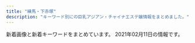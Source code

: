 ```yaml
---
title: "練馬・下赤塚"
description: "キーワード別にの巨乳アジアン・チャイナエステ嬢情報をまとめました。"
---
```


新着画像と新着キーワードをまとめています。
2021年02月11日の情報です。

<DmmAffiliateIns />
<KeywordTable
  shops={
    [
    {
        "img_links": [
            "http://www.hanaest.net/images/s2.jpg",
            "http://www.hanaest.net/images/r1.jpg",
            "http://www.hanaest.net/images/r2.jpg",
            "http://www.hanaest.net/images/ttl_qj.png",
            "http://www.hanaest.net/images/news.png",
            "http://www.hanaest.net/up/uploads/20170621202142mimi.jpg",
            "http://www.hanaest.net/up/uploads/20161009222712tomo.jpg",
            "http://www.hanaest.net/up/uploads/20171017081729nana.jpg",
            "http://www.hanaest.net/images/ttl_price.png",
            "http://www.hanaest.net/up/uploads/20161128220158nao.jpg",
            "http://www.hanaest.net/images/ttl_staff.png",
            "http://www.hanaest.net/up/uploads/20171005214644212.jpg",
            "http://www.hanaest.net/images/header_bg.png",
            "http://www.hanaest.net/images/qj.png"
        ],
        "url": "http://www.hanaest.net/",
        "name": "\u83ef\uff5e\u306f\u306a\uff5e",
        "keywords": {},
        "station": "\u4e0b\u8d64\u585a\u99c5\u5317\u53e3"
    },
    {
        "keywords": {
            "E": 1,
            "D": 2
        },
        "name": "\u59eb\u306e\u3086\u3073\u3055\u304d",
        "station": "\u6771\u6b66\u7df4\u99ac\u99c5\u5317\u53e3",
        "url": "http://nymphe-est.biz/",
        "img_links": [
            "http://nymphe-est.biz/images/bur.jpg",
            "http://nymphe-est.biz/images/tit6.jpg",
            "http://nymphe-est.biz/images/no.png",
            "http://nymphe-est.biz/images/cg03.jpg",
            "http://nymphe-est.biz/images/fla.jpg",
            "http://nymphe-est.biz/images/m1.png",
            "http://nymphe-est.biz/images/stat.jpg",
            "http://nymphe-est.biz/images/m4.png",
            "http://nymphe-est.biz/images/m3.png",
            "http://nymphe-est.biz/images/cg02.jpg",
            "http://nymphe-est.biz/images/tit5.jpg",
            "http://nymphe-est.biz/images/bul.jpg",
            "http://nymphe-est.biz/images/tit2.jpg",
            "http://nymphe-est.biz/images/tit3.jpg",
            "http://nymphe-est.biz/images/tit4.jpg",
            "http://nymphe-est.biz/images/m6.png",
            "http://nymphe-est.biz/images/stal.jpg",
            "http://nymphe-est.biz/images/accl.jpg",
            "http://nymphe-est.biz/images/tm.jpg",
            "http://nymphe-est.biz/images/m2.png",
            "http://nymphe-est.biz/images/spt.png",
            "http://nymphe-est.biz/images/m5.png",
            "http://nymphe-est.biz/images/cg01.jpg",
            "http://nymphe-est.biz/images/top.png"
        ]
    },
    {
        "url": "http://ponfu-massage.work/",
        "img_links": [
            "http://ponfu-massage.work/img/acc1.jpg",
            "http://ponfu-massage.work/img/sta41.jpg",
            "http://ponfu-massage.work/img/st42.jpg",
            "http://ponfu-massage.work/img/sta30.jpg",
            "http://ponfu-massage.work/img/botton.jpg",
            "http://ponfu-massage.work/img/sta42.jpg",
            "http://ponfu-massage.work/img/sta40.jpg",
            "http://ponfu-massage.work/img/sta35.jpg",
            "http://ponfu-massage.work/img/sta28.jpg",
            "http://ponfu-massage.work/img/s37.jpg",
            "http://ponfu-massage.work/img/campian.jpg",
            "http://ponfu-massage.work/img/s45.jpg",
            "http://ponfu-massage.work/img/st39.jpg",
            "http://ponfu-massage.work/img/acc8.jpg",
            "http://ponfu-massage.work/img/s42.jpg",
            "http://ponfu-massage.work/img/sta43.jpg",
            "http://ponfu-massage.work/img/st37.jpg",
            "http://ponfu-massage.work/img/acc9.jpg",
            "http://ponfu-massage.work/img/st43.jpg",
            "http://ponfu-massage.work/img/st40.jpg",
            "http://ponfu-massage.work/img/acc6.jpg",
            "http://ponfu-massage.work/img/s44.jpg",
            "http://ponfu-massage.work/img/sta39.jpg",
            "http://ponfu-massage.work/img/st28.jpg",
            "http://ponfu-massage.work/img/st35.jpg",
            "http://ponfu-massage.work/img/s38.jpg",
            "http://ponfu-massage.work/img/acc5.jpg",
            "http://ponfu-massage.work/img/sta44.jpg",
            "http://ponfu-massage.work/img/st18.jpg",
            "http://ponfu-massage.work/img/st41.jpg",
            "http://ponfu-massage.work/img/s41.jpg",
            "http://ponfu-massage.work/img/acc3.jpg",
            "http://ponfu-massage.work/img/st30.jpg",
            "http://ponfu-massage.work/img/sta38.jpg",
            "http://ponfu-massage.work/img/s39.jpg",
            "http://ponfu-massage.work/img/acc2.jpg",
            "http://ponfu-massage.work/img/acc7.jpg",
            "http://ponfu-massage.work/img/s40.jpg",
            "http://ponfu-massage.work/img/st44.jpg",
            "http://ponfu-massage.work/img/sta45.jpg",
            "http://ponfu-massage.work/img/st38.jpg",
            "http://ponfu-massage.work/img/s43.jpg",
            "http://ponfu-massage.work/img/s30.jpg",
            "http://ponfu-massage.work/img/sta37.jpg",
            "http://ponfu-massage.work/img/acc4.jpg",
            "http://ponfu-massage.work/img/st45.jpg",
            "http://ponfu-massage.work/img/acc10.jpg"
        ],
        "keywords": {
            "85": 3,
            "84": 1,
            "88": 4,
            "87": 4,
            "C": 22,
            "E": 1,
            "D": 10,
            "89": 1,
            "F": 1
        },
        "name": "\u30dd\u30f3\u30d5\u30fc",
        "station": "\u7df4\u99ac\u99c5\u897f\u53e3"
    },
    {
        "keywords": {},
        "img_links": [
            "http://sh-dafei.work/uploads/190301/1-1Z30116320A41.jpg",
            "http://sh-dafei.work/templets/default/pc/picture/s_staff.png",
            "http://sh-dafei.work/uploads/171031/1-1G0311G556445.jpg",
            "http://sh-dafei.work/uploads/181214/1-1Q214154222511.jpg",
            "http://sh-dafei.work/uploads/200117/1-20011G614144B.jpg",
            "http://sh-dafei.work/uploads/171031/1-1G0311G344914.jpg",
            "http://sh-dafei.work/uploads/allimg/180612/1-1P612160305350.jpg",
            "http://sh-dafei.work/uploads/171031/1-1G0311G505933.jpg",
            "http://sh-dafei.work/uploads/180227/1-1P22G40S5448.jpg",
            "http://sh-dafei.work/uploads/200612/1-200612154534W8.jpg",
            "http://sh-dafei.work/uploads/190329/1-1Z329151011c7.jpg",
            "http://sh-dafei.work/uploads/190130/1-1Z130162635508.jpg",
            "http://sh-dafei.work/uploads/190809/1-1ZP9125I01S.jpg",
            "http://sh-dafei.work/uploads/181207/1-1Q20G35320X0.png",
            "http://sh-dafei.work/uploads/190924/1-1Z924151334121.jpg",
            "http://sh-dafei.work/templets/default/pc/picture/s_news.png",
            "http://sh-dafei.work/uploads/201113/1-20111314213cQ.jpg",
            "http://sh-dafei.work/uploads/181207/1-1Q20G40K63R.jpg",
            "http://sh-dafei.work/templets/default/pc/picture/end1.jpg",
            "http://sh-dafei.work/uploads/171031/1-1G0311G531445.jpg",
            "http://sh-dafei.work/templets/default/pc/picture/s_pick.png",
            "http://sh-dafei.work/templets/default/pc/picture/face.png",
            "http://sh-dafei.work/uploads/171031/1-1G0311G4095M.jpg",
            "http://sh-dafei.work/uploads/181206/1-1Q2061250494E.jpg",
            "http://sh-dafei.work/uploads/181206/1-1Q2061249563O.jpg",
            "http://sh-dafei.work/uploads/181206/1-1Q2061253211D.jpg",
            "http://sh-dafei.work/uploads/180612/1-1P6121601061c.jpg",
            "http://sh-dafei.work/uploads/201002/1-201002144Z11V.jpg",
            "http://sh-dafei.work/uploads/181206/1-1Q206125154224.jpg",
            "http://sh-dafei.work/uploads/191115/1-191115132040J2.jpg",
            "http://sh-dafei.work/templets/default/pc/picture/staffs.png",
            "http://sh-dafei.work/uploads/180612/1-1P612160029349.jpg"
        ],
        "name": "\u5927\u5983",
        "station": "\u7df4\u99ac\u99c5\u897f\u53e3",
        "url": "http://sh-dafei.work/"
    },
    {
        "keywords": {
            "\u4e73": 5
        },
        "name": "\u30d0\u30d3",
        "url": "http://giuytor.xyz/",
        "station": "\u7df4\u99ac\u99c5A1\u51fa\u53e3",
        "img_links": [
            "http://giuytor.xyz/uploads/201027/1-20102G2423W16.jpg",
            "http://giuytor.xyz/webstyle/line4.png",
            "http://giuytor.xyz/uploads/201027/1-20102G24525a5.jpg",
            "http://giuytor.xyz/uploads/201027/1-20102G24422144.jpg",
            "http://giuytor.xyz/uploads/201210/1-2012101602095L.jpg",
            "http://giuytor.xyz/webstyle/sign.png",
            "http://giuytor.xyz/webstyle/line2.png",
            "http://giuytor.xyz/uploads/201112/1-20111210002S57.jpg",
            "http://giuytor.xyz/uploads/201027/1-20102G24601461.jpg",
            "http://giuytor.xyz/uploads/201027/1-20102G24150649.jpg",
            "http://giuytor.xyz/webstyle/mobile_02.png",
            "http://giuytor.xyz/webstyle/line1.png",
            "http://giuytor.xyz/uploads/201026/1-2010261A21I03.jpg",
            "http://giuytor.xyz/webstyle/line3.png",
            "http://giuytor.xyz/uploads/201026/1-201026164952248.jpg",
            "http://giuytor.xyz/webstyle/notice.png",
            "http://giuytor.xyz/webstyle/mobile_01.png",
            "http://giuytor.xyz/uploads/201030/1-201030101635910.jpg",
            "http://giuytor.xyz/webstyle/call.jpg",
            "http://giuytor.xyz/uploads/201026/1-2010261A409633.jpg",
            "http://giuytor.xyz/webstyle/line5.png",
            "http://giuytor.xyz/webstyle/line6.png",
            "http://giuytor.xyz/uploads/201210/1-201210163253163.jpg",
            "http://giuytor.xyz/webstyle/call(1).jpg",
            "http://giuytor.xyz/uploads/201027/1-20102G24336356.jpg",
            "http://giuytor.xyz/webstyle/sign(2).png",
            "http://giuytor.xyz/webstyle/sign(1).png"
        ]
    },
    {
        "img_links": [],
        "url": "http://aroma-p.info/",
        "keywords": {},
        "station": "\u77f3\u795e\u4e95\u516c\u5712\u99c5\u5357\u53e3",
        "name": "AROMA PLAZA \u30a2\u30ed\u30de\u30d7\u30e9\u30b6"
    },
    {
        "keywords": {
            "86": 55,
            "87": 33,
            "C": 11,
            "85": 22,
            "D": 99
        },
        "station": "\u4e0a\u677f\u6a4b\u99c5\u5317\u53e3",
        "img_links": [
            "http://tenpo2.iest.info/images/s_pick.png",
            "http://tenpo2.iest.info/images/s_news.png",
            "http://tenpo2.iest.info/photos/sites/25/2019/10/2019102807395780.jpg",
            "http://tenpo2.iest.info/photos/sites/25/2019/07/2019072405051973.jpg",
            "http://tenpo2.iest.info/images/info.jpg",
            "http://tenpo2.iest.info/images/top.png",
            "http://tenpo2.iest.info/images/room4.jpg",
            "http://tenpo2.iest.info/photos/sites/25/2019/10/2019102807364817.jpg",
            "http://tenpo2.iest.info/photos/sites/25/2019/05/2019052301513957.jpg",
            "http://tenpo2.iest.info/images/s1.jpg",
            "http://tenpo2.iest.info/photos/sites/25/2020/08/2020082020101392.jpg",
            "http://tenpo2.iest.info/images/mobile.jpg",
            "http://tenpo2.iest.info/photos/sites/25/2019/04/2019042906213045.jpg",
            "http://tenpo2.iest.info/images/room1.jpg",
            "http://tenpo2.iest.info/images/relax.jpg",
            "http://tenpo2.iest.info/photos/sites/25/2019/04/2019042608572293.jpg",
            "http://tenpo2.iest.info/images/room3.jpg",
            "http://tenpo2.iest.info/images/new1.png",
            "http://tenpo2.iest.info/photos/sites/25/2019/04/2019041206453392.jpg",
            "http://tenpo2.iest.info/images/room2.jpg",
            "http://tenpo2.iest.info/photos/sites/25/2019/10/2019102807413363.jpg",
            "http://tenpo2.iest.info/photos/sites/25/2020/08/2020082020111794.jpg",
            "http://tenpo2.iest.info/images/s_staff.jpg",
            "http://tenpo2.iest.info/images/s3.jpg"
        ],
        "name": "\u6e29",
        "url": "http://tenpo2.iest.info/"
    },
    {
        "station": "\u65b0\u685c\u53f0\u99c5",
        "name": "\u697d\u3005",
        "url": "https://1270791003.wixsite.com/mysite/",
        "keywords": {},
        "img_links": [
            "https://static.wixstatic.com/media/56292f_4d626237c2cd4806b0251dae4554758e.jpg",
            "https://static.wixstatic.com/media/73ea4e_4f276738c0354f93b87840e2d55be62b~mv2.png",
            "https://static.wixstatic.com/media/73ea4e_73ca4971bac34776a53c8b09526abe0d~mv2.jpg",
            "https://static.wixstatic.com/media/56292f_3dc196c69ac04338b46a28f7dc0f4df2.jpg"
        ]
    },
    {
        "keywords": {
            "C": 1,
            "D": 1,
            "87": 1,
            "89": 3
        },
        "img_links": [
            "http://amaen.rankuens.com/css/staff/naiyo02.png",
            "http://amaen.rankuens.com/css/nav/nav04.png",
            "http://amaen.rankuens.com/css/nav/nav06.png",
            "http://amaen.rankuens.com/css/staff/staff-004.jpg",
            "http://amaen.rankuens.com/css/top04.jpg",
            "http://amaen.rankuens.com/css/staff/naiyo01.png",
            "http://amaen.rankuens.com/css/top02.jpg",
            "http://amaen.rankuens.com/css/nav/nav02.png",
            "http://amaen.rankuens.com/css/head.jpg",
            "http://amaen.rankuens.com/css/nav/nav03.png",
            "http://amaen.rankuens.com/css/nav/nav05.png",
            "http://amaen.rankuens.com/css/left.png",
            "http://amaen.rankuens.com/css/right.png",
            "http://amaen.rankuens.com/css/staff/staff-01.jpg",
            "http://amaen.rankuens.com/css/top01.jpg",
            "http://amaen.rankuens.com/css/staff/staff-003.jpg",
            "http://amaen.rankuens.com/css/staff/staff-02.jpg",
            "http://amaen.rankuens.com/css/nav/nav01.png"
        ],
        "url": "http://amaen.rankuens.com/",
        "name": "\u7518\u3048\u3093\u574a",
        "station": "\u7df4\u99ac\u99c5"
    },
    {
        "keywords": {
            "C": 7
        },
        "img_links": [
            "http://himawari.est-u.com/images/index_04.jpg",
            "http://himawari.est-u.com/staff/eri.jpg",
            "http://himawari.est-u.com/staff/sakura.jpg",
            "http://himawari.est-u.com/images/index2_08.jpg",
            "http://himawari.est-u.com/images/a2.jpg",
            "http://himawari.est-u.com/images/index_10.jpg",
            "http://himawari.est-u.com/images/index_02.jpg",
            "http://himawari.est-u.com/staff/yuki.jpg",
            "http://himawari.est-u.com/staff/nami.jpg",
            "http://himawari.est-u.com/images/therpist.jpg",
            "http://himawari.est-u.com/images/down.jpg",
            "http://himawari.est-u.com/staff/miyuki.jpg",
            "http://himawari.est-u.com/staff/asuka.jpg",
            "http://himawari.est-u.com/staff/izumi.jpg",
            "http://himawari.est-u.com/images/a1.jpg",
            "http://himawari.est-u.com/staff/umi.jpg",
            "http://himawari.est-u.com/images/index_08.jpg"
        ],
        "station": "\u7df4\u99ac\u99c5\u5357\u53e3",
        "url": "http://himawari.est-u.com/",
        "name": "\u3072\u307e\u308f\u308a"
    },
    {
        "keywords": {
            "85": 1,
            "C": 1,
            "D": 3,
            "89": 2,
            "87": 1,
            "E": 1,
            "92": 2,
            "F": 1
        },
        "img_links": [
            "http://koukoku.xyz/garden/css/staff/staff05.jpg",
            "http://koukoku.xyz/garden/css/staff0002.jpg",
            "http://koukoku.xyz/garden/css/staff/staff002.jpg",
            "http://koukoku.xyz/garden/css/nav/nav06.png",
            "http://koukoku.xyz/garden/css/staff/staff004.jpg",
            "http://koukoku.xyz/garden/css/nav/nav05.png",
            "http://koukoku.xyz/garden/css/staff/staff06.jpg",
            "http://koukoku.xyz/garden/css/nav/nav03.png",
            "http://koukoku.xyz/garden/css/staff001.jpg",
            "http://koukoku.xyz/garden/css/staff/staff003.jpg",
            "http://koukoku.xyz/garden/css/staff/staff05-b.jpg",
            "http://koukoku.xyz/garden/css/staff/staff001.jpg",
            "http://koukoku.xyz/garden/css/nav/nav04.png",
            "http://koukoku.xyz/garden/css/tel.png",
            "http://koukoku.xyz/garden/css/right.jpg",
            "http://koukoku.xyz/garden/css/staff05.jpg",
            "http://koukoku.xyz/garden/css/nav/nav02.png",
            "http://koukoku.xyz/garden/css/left.jpg",
            "http://koukoku.xyz/garden/css/staff06.jpg",
            "http://koukoku.xyz/garden/css/top01.jpg",
            "http://koukoku.xyz/garden/css/top04.jpg",
            "http://koukoku.xyz/garden/css/nav/nav01.png"
        ],
        "url": "http://koukoku.xyz/garden/",
        "name": "\u591c\u306e\u30ac\u30fc\u30c7\u30f3",
        "station": "\u7df4\u99ac\u99c5"
    },
    {
        "img_links": [
            "http://www.nerima-rose.com/images/nav/nav-rec.jpg",
            "http://www.nerima-rose.com/images/staff/17/2/kina.jpg",
            "http://www.nerima-rose.com/images/index-rosa_04.jpg",
            "http://www.nerima-rose.com/images/aroma/r3.jpg",
            "http://www.nerima-rose.com/images/staff/16/aya2.jpg",
            "http://www.nerima-rose.com/images/rosa-sys_04.jpg",
            "http://www.nerima-rose.com/images/staff/17/2/nana.png",
            "http://www.nerima-rose.com/images/aroma/r2.jpg",
            "http://www.nerima-rose.com/cgi-bin/topics/img/16-1.jpg",
            "http://www.nerima-rose.com/images/index-rosa_09.jpg",
            "http://www.nerima-rose.com/images/aroma/r1.jpg",
            "http://www.nerima-rose.com/images/shop/h1.jpg",
            "http://www.nerima-rose.com/images/shop/3/sh1.jpg",
            "http://www.nerima-rose.com/images/images/sys2018_03.jpg",
            "http://www.nerima-rose.com/images/index-rosa_02.jpg",
            "http://www.nerima-rose.com/images/rosa-sys_09a.jpg",
            "http://www.nerima-rose.com/images/images/sys2018_06.jpg",
            "http://www.nerima-rose.com/images/rosa-pindao_07.jpg",
            "http://www.nerima-rose.com/images/staff/17/2/ena.jpg",
            "http://www.nerima-rose.com/images/sys3.jpg",
            "http://www.nerima-rose.com/images/shop/4/s1.jpg",
            "http://www.nerima-rose.com/images/shop/11.jpg",
            "http://www.nerima-rose.com/images/staff/16/misaki2.jpg",
            "http://www.nerima-rose.com/images/staff/17/riri.jpg",
            "http://www.nerima-rose.com/images/staff/16/kaori2.jpg",
            "http://www.nerima-rose.com/images/rosa-pindao_09.jpg",
            "http://www.nerima-rose.com/images/nav/nav-acc.jpg"
        ],
        "url": "http://www.nerima-rose.com/",
        "keywords": {
            "C": 8
        },
        "station": "\u7df4\u99ac\u99c5\u5357\u53e3",
        "name": "ROSE"
    },
    {
        "url": "http://mannmaru.xyz/",
        "station": "\u6210\u5897\u99c5\u5317\u53e3",
        "name": "\u5348\u5f8c\u306e\u591c",
        "img_links": [
            "http://mannmaru.xyz/uploads/200930/1-200930092325118.jpg",
            "http://mannmaru.xyz/uploads/210118/1-21011P9140L03.jpg",
            "http://mannmaru.xyz/uploads/201212/1-201212152243942.jpg",
            "http://mannmaru.xyz/style/images/room3.jpg",
            "http://mannmaru.xyz/style/images/room1.jpg",
            "http://mannmaru.xyz/uploads/201028/1-20102Q24R2Y7.jpg",
            "http://mannmaru.xyz/style/images/end.jpg",
            "http://mannmaru.xyz/uploads/210105/1-210105124QM16.jpg",
            "http://mannmaru.xyz/uploads/210201/1-2102011039521I.jpg",
            "http://mannmaru.xyz/uploads/201026/1-201026095440P8.jpg",
            "http://mannmaru.xyz/uploads/210105/1-210105124S0643.jpg",
            "http://mannmaru.xyz/style/images/mobile.jpg",
            "http://mannmaru.xyz/uploads/210201/1-210201103ZbG.jpg",
            "http://mannmaru.xyz/uploads/201112/1-2011120U32Q21.jpg",
            "http://mannmaru.xyz/style/images/bj3.png",
            "http://mannmaru.xyz/uploads/201226/1-20122616061Aa.jpg",
            "http://mannmaru.xyz/uploads/201106/1-201106163411121.jpg",
            "http://mannmaru.xyz/style/images/room4.jpg",
            "http://mannmaru.xyz/uploads/210118/1-21011P913545J.jpg",
            "http://mannmaru.xyz/uploads/210105/1-210105124T2148.jpg",
            "http://mannmaru.xyz/uploads/210115/1-2101151H414522.jpg",
            "http://mannmaru.xyz/uploads/201006/1-201006104331a4.jpg",
            "http://mannmaru.xyz/uploads/201214/1-2012141405532C.jpg",
            "http://mannmaru.xyz/uploads/201214/1-201214140544N0.jpg",
            "http://mannmaru.xyz/uploads/201214/1-201214140532633.jpg",
            "http://mannmaru.xyz/uploads/200908/1-200ZQ30400545.jpg",
            "http://mannmaru.xyz/uploads/200908/1-200ZQ30412239.jpg",
            "http://mannmaru.xyz/uploads/201112/1-2011120U259211.jpg",
            "http://mannmaru.xyz/uploads/201111/1-201111132553140.jpg",
            "http://mannmaru.xyz/uploads/201020/1-2010200TG3423.jpg",
            "http://mannmaru.xyz/style/images/top.png",
            "http://mannmaru.xyz/uploads/201010/1-2010101A4532c.jpg",
            "http://mannmaru.xyz/uploads/201111/1-201111132535H6.jpg",
            "http://mannmaru.xyz/style/images/staff_line.png",
            "http://mannmaru.xyz/style/images/girl-z1.jpg",
            "http://mannmaru.xyz/uploads/200930/1-20093009233O42.jpg",
            "http://mannmaru.xyz/uploads/210201/1-210201104555H2.jpg",
            "http://mannmaru.xyz/uploads/210201/1-21020110402L62.jpg",
            "http://mannmaru.xyz/uploads/201130/1-20113009354V96.jpg",
            "http://mannmaru.xyz/uploads/201106/1-2011061633492c.jpg",
            "http://mannmaru.xyz/style/images/room2.jpg",
            "http://mannmaru.xyz/uploads/200912/1-200912152551K9.jpg",
            "http://mannmaru.xyz/plus/images/room5.jpg",
            "http://mannmaru.xyz/uploads/200908/1-200ZQ304213L.jpg",
            "http://mannmaru.xyz/style/images/dt.jpg",
            "http://mannmaru.xyz/uploads/201006/1-201006104306102.jpg",
            "http://mannmaru.xyz/uploads/210201/1-210201104603c3.jpg",
            "http://mannmaru.xyz/uploads/201130/1-20113009352G24.jpg",
            "http://mannmaru.xyz/uploads/201028/1-20102Q24S0942.jpg",
            "http://mannmaru.xyz/uploads/201130/1-20113009355I62.jpg",
            "http://mannmaru.xyz/uploads/201020/1-2010200TF4347.jpg",
            "http://mannmaru.xyz/uploads/201112/1-2011120U33N31.jpg",
            "http://mannmaru.xyz/uploads/210118/1-21011P91210456.jpg",
            "http://mannmaru.xyz/uploads/201028/1-20102Q24PXb.jpg",
            "http://mannmaru.xyz/style/images/girl-z2.jpg",
            "http://mannmaru.xyz/uploads/201106/1-201106163420503.jpg",
            "http://mannmaru.xyz/uploads/201006/1-201006104323245.jpg",
            "http://mannmaru.xyz/uploads/201111/1-2011111325441M.jpg",
            "http://mannmaru.xyz/uploads/201020/1-2010200T649248.jpg",
            "http://mannmaru.xyz/uploads/200930/1-200930092346129.jpg",
            "http://mannmaru.xyz/uploads/210201/1-21020110453K96.jpg"
        ],
        "keywords": {
            "G": 1,
            "94": 1,
            "E": 1,
            "D": 18,
            "88": 1,
            "C": 26,
            "86": 18
        }
    },
    {
        "keywords": {
            "D": 4,
            "87": 4
        },
        "url": "http://www.kawaii.mensest.com/",
        "name": "Kawaii\u604b\u4eba",
        "img_links": [
            "http://www.kawaii.mensest.com/images/mainImg_sub.jpg",
            "http://www.kawaii.mensest.com/images/end-info.png",
            "http://www.kawaii.mensest.com/images/icon_info.png",
            "http://www.kawaii.mensest.com/files/010.jpg",
            "http://www.kawaii.mensest.com/common/images/photo01.jpg",
            "http://www.kawaii.mensest.com/images/icon_concept.png",
            "http://www.kawaii.mensest.com/images/icon_staff.png",
            "http://www.kawaii.mensest.com/files/009.jpg",
            "http://www.kawaii.mensest.com/common/images/photo02.jpg",
            "http://www.kawaii.mensest.com/images/btn2.png",
            "http://www.kawaii.mensest.com/files/012.jpg",
            "http://www.kawaii.mensest.com/files/011.jpg",
            "http://www.kawaii.mensest.com/images/icon_top.png",
            "http://www.kawaii.mensest.com/images/icon_tel.png",
            "http://www.kawaii.mensest.com/common/images/photo03.jpg"
        ],
        "station": "\u7df4\u99ac\u99c5\u4e2d\u592e\u53e3"
    },
    {
        "url": "https://salasa.tokyo/",
        "img_links": [],
        "keywords": {},
        "station": "\u7df4\u99ac\u99c5\u897f\u53e3",
        "name": "\u3064\u307c\u307f"
    },
    {
        "station": "\u685c\u53f0\u99c5\u5317\u53e3",
        "url": "http://margaret.ests.jp/",
        "keywords": {
            "F": 12,
            "86": 24,
            "88": 24,
            "85": 36,
            "D": 84,
            "E": 36,
            "87": 12
        },
        "img_links": [
            "http://margaret.ests.jp/images/s_news.jpg",
            "http://margaret.ests.jp/images/room1.jpg",
            "http://margaret.ests.jp/photos/sites/29/2020/08/2020082222274080.jpeg",
            "http://margaret.ests.jp/photos/sites/29/2020/04/202004102157462.jpeg",
            "http://margaret.ests.jp/images/service4.jpg",
            "http://margaret.ests.jp/photos/sites/29/2020/03/2020032709162529.jpg",
            "http://margaret.ests.jp/images/room4.jpg",
            "http://margaret.ests.jp/images/mobile.jpg",
            "http://margaret.ests.jp/photos/sites/29/2020/05/202005281752578.jpg",
            "http://margaret.ests.jp/images/service2.jpg",
            "http://margaret.ests.jp/photos/sites/29/2021/01/2021011511194654.jpg",
            "http://margaret.ests.jp/photos/sites/29/2020/04/2020041014190824.jpg",
            "http://margaret.ests.jp/images/info.jpg",
            "http://margaret.ests.jp/photos/sites/29/2020/04/202004081414540.jpg",
            "http://margaret.ests.jp/photos/sites/29/2020/04/2020040205541033.jpg",
            "http://margaret.ests.jp/images/s_service.png",
            "http://margaret.ests.jp/images/service1.jpg",
            "http://margaret.ests.jp/images/room2.jpg",
            "http://margaret.ests.jp/images/service3.jpg",
            "http://margaret.ests.jp/images/s_pick.jpg",
            "http://margaret.ests.jp/images/top.jpg",
            "http://margaret.ests.jp/photos/sites/29/2020/06/202006301829174.jpeg",
            "http://margaret.ests.jp/images/room3.jpg",
            "http://margaret.ests.jp/photos/sites/29/2020/06/2020062814010219.jpeg",
            "http://margaret.ests.jp/images/s_staff.png",
            "http://margaret.ests.jp/photos/sites/29/2020/08/2020080615352994.jpeg"
        ],
        "name": "\u30de\u30fc\u30ac\u30ec\u30c3\u30c8"
    },
    {
        "station": "\u4e0b\u8d64\u585a\u99c5\u5317\u53e3",
        "url": "http://www.es-kou.link/",
        "img_links": [
            "http://www.es-kou.link/images/interior_t.jpg",
            "http://www.es-kou.link/images/b1.jpg",
            "http://www.es-kou.link/images/info.png",
            "http://www.es-kou.link/images/head.jpg",
            "http://www.es-kou.link/images/3.jpg",
            "http://www.es-kou.link/images/1.jpg",
            "http://www.es-kou.link/images/s1.png",
            "http://www.es-kou.link/images/news.jpg",
            "http://www.es-kou.link/images/staff_t.jpg",
            "http://www.es-kou.link/images/2.jpg",
            "http://www.es-kou.link/images/int2.png",
            "http://www.es-kou.link/images/mobile.jpg",
            "http://www.es-kou.link/images/int1.png",
            "http://www.es-kou.link/img/satomi1.jpg",
            "http://www.es-kou.link/img/mimi1.jpg",
            "http://www.es-kou.link/img/nana1.jpg",
            "http://www.es-kou.link/images/sys3.png",
            "http://www.es-kou.link/images/sys2.jpg",
            "http://www.es-kou.link/images/b2.jpg",
            "http://www.es-kou.link/images/sys1.jpg"
        ],
        "keywords": {},
        "name": "\u7d05\u6708"
    },
    {
        "keywords": {},
        "url": "http://c-ikoi.work/",
        "img_links": [
            "http://c-ikoi.work/images/int1.png",
            "http://c-ikoi.work/images/concept.jpg",
            "http://c-ikoi.work/images/tel.jpg",
            "http://c-ikoi.work/images/interior_t.jpg",
            "http://c-ikoi.work/images/rec1.png",
            "http://c-ikoi.work/img/yuna1.jpg",
            "http://c-ikoi.work/images/news.jpg",
            "http://c-ikoi.work/images/rec2.png",
            "http://c-ikoi.work/images/1.jpg",
            "http://c-ikoi.work/images/int3.png",
            "http://c-ikoi.work/img/momo1.jpg",
            "http://c-ikoi.work/images/2.jpg",
            "http://c-ikoi.work/images/sys3.png",
            "http://c-ikoi.work/images/sys2.jpg",
            "http://c-ikoi.work/img/misaki1.jpg",
            "http://c-ikoi.work/images/mobile.jpg",
            "http://c-ikoi.work/images/sys1.jpg",
            "http://c-ikoi.work/images/head.jpg",
            "http://c-ikoi.work/images/3.jpg",
            "http://c-ikoi.work/images/int2.png",
            "http://c-ikoi.work/images/staff_t.jpg",
            "http://c-ikoi.work/img/riri1.jpg",
            "http://c-ikoi.work/images/line.png",
            "http://c-ikoi.work/images/4.jpg"
        ],
        "name": "\u61a9",
        "station": "\u5927\u5c71\u99c5\u5357\u53e3"
    },
    {
        "station": "\u4e2d\u6751\u6a4b\u99c5\u5357\u53e3",
        "name": "\u30b9\u30a6\u30a3\u30fc\u30c8",
        "img_links": [
            "http://www.es-yas.click/img/risa1.jpg",
            "http://www.es-yas.click/images/info.png",
            "http://www.es-yas.click/images/sirase.jpg",
            "http://www.es-yas.click/images/newface.png",
            "http://www.es-yas.click/images/1.jpg",
            "http://www.es-yas.click/images/3.jpg",
            "http://www.es-yas.click/images/s1.png",
            "http://www.es-yas.click/images/interior_t.jpg",
            "http://www.es-yas.click/images/sys1.png",
            "http://www.es-yas.click/images/staff_t.jpg",
            "http://www.es-yas.click/images/int1.png",
            "http://www.es-yas.click/images/ac1.png",
            "http://www.es-yas.click/images/int2.png",
            "http://www.es-yas.click/images/head.jpg",
            "http://www.es-yas.click/images/2.jpg",
            "http://www.es-yas.click/images/tel.jpg",
            "http://www.es-yas.click/images/news.jpg",
            "http://www.es-yas.click/images/sys2.png",
            "http://www.es-yas.click/img/sayuri1.jpg",
            "http://www.es-yas.click/images/mobile.jpg",
            "http://www.es-yas.click/img/aya1.jpg"
        ],
        "url": "http://www.es-yas.click/",
        "keywords": {}
    },
    {
        "keywords": {
            "D": 12,
            "88": 4,
            "85": 8
        },
        "img_links": [
            "http://siesta.ests.jp/photos/sites/39/2021/01/2021011116333493.jpg",
            "http://siesta.ests.jp/images/acc2.jpg",
            "http://siesta.ests.jp/images/info.jpg",
            "http://siesta.ests.jp/images/top.png",
            "http://siesta.ests.jp/photos/sites/39/2021/01/2021011116333321.jpg",
            "http://siesta.ests.jp/images/news.jpg",
            "http://siesta.ests.jp/images/mobile1.jpg",
            "http://siesta.ests.jp/photos/sites/39/2021/01/2021011116333298.jpg",
            "http://siesta.ests.jp/images/acc4.jpg",
            "http://siesta.ests.jp/images/mobile.jpg",
            "http://siesta.ests.jp/images/s-staff.jpg",
            "http://siesta.ests.jp/images/s-recriut.jpg",
            "http://siesta.ests.jp/images/acc3.jpg",
            "http://siesta.ests.jp/images/pick.jpg",
            "http://siesta.ests.jp/images/acc1.jpg"
        ],
        "url": "http://siesta.ests.jp/",
        "station": "\u5927\u6cc9\u5b66\u5712\u99c5\u5317\u53e3",
        "name": "\u30b7\u30a8\u30b9\u30bf"
    },
    {
        "url": "http://binrou.net/",
        "keywords": {
            "89": 2,
            "C": 17,
            "D": 1,
            "86": 3,
            "88": 1,
            "87": 4,
            "E": 6,
            "F": 2
        },
        "station": "\u7df4\u99ac\u99c5\u897f\u53e3",
        "name": "\u30ad\u30e9\u30ad\u30e9",
        "img_links": [
            "http://binrou.net/i/img/sta80.jpg",
            "http://binrou.net/img/sta108.jpg",
            "http://binrou.net/img/sta112.jpg",
            "http://binrou.net/i/img/sta98.jpg",
            "http://binrou.net/img/st114.jpg",
            "http://binrou.net/i/img/sta89.jpg",
            "http://binrou.net/i/img/sta111.jpg",
            "http://binrou.net/img/st111.jpg",
            "http://binrou.net/i/img/sta92.jpg",
            "http://binrou.net/i/img/st111.jpg",
            "http://binrou.net/img/st112.jpg",
            "http://binrou.net/img/s112.jpg",
            "http://binrou.net/img/s116.jpg",
            "http://binrou.net/i/img/sta118.jpg",
            "http://binrou.net/i/img/sta112.jpg",
            "http://binrou.net/i/img/sta109.jpg",
            "http://binrou.net/i/img/sta105.jpg",
            "http://binrou.net/i/img/r1.jpg",
            "http://binrou.net/i/img/acc.jpg",
            "http://binrou.net/img/s111.jpg",
            "http://binrou.net/img/s114.jpg",
            "http://binrou.net/img/st116.jpg",
            "http://binrou.net/img/fla.jpg",
            "http://binrou.net/i/img/sta88.jpg",
            "http://binrou.net/img/sta111.jpg",
            "http://binrou.net/img/st117.jpg",
            "http://binrou.net/img/mo.png",
            "http://binrou.net/img/sta118.jpg",
            "http://binrou.net/img/sta115.jpg",
            "http://binrou.net/img/botton.jpg",
            "http://binrou.net/img/s118.jpg",
            "http://binrou.net/img/s117.jpg",
            "http://binrou.net/img/sta109.jpg",
            "http://binrou.net/img/pickup20.jpg",
            "http://binrou.net/img/sta116.jpg",
            "http://binrou.net/i/img/sta116.jpg",
            "http://binrou.net/i/img/st115.jpg",
            "http://binrou.net/i/img/sta100.jpg",
            "http://binrou.net/i/img/sta97.jpg",
            "http://binrou.net/i/img/sta94.jpg",
            "http://binrou.net/i/img/r4.jpg",
            "http://binrou.net/img/st108.jpg",
            "http://binrou.net/img/sta114.jpg",
            "http://binrou.net/img/st115.jpg",
            "http://binrou.net/img/st109.jpg",
            "http://binrou.net/img/s108.jpg",
            "http://binrou.net/i/img/sta114.jpg",
            "http://binrou.net/img/acc.jpg",
            "http://binrou.net/img/sta117.jpg",
            "http://binrou.net/i/img/r3.jpg",
            "http://binrou.net/i/img/r2.jpg",
            "http://binrou.net/i/img/sta115.jpg",
            "http://binrou.net/i/img/sta108.jpg",
            "http://binrou.net/img/s115.jpg",
            "http://binrou.net/i/img/sta104.jpg",
            "http://binrou.net/i/img/sta117.jpg",
            "http://binrou.net/img/st118.jpg"
        ]
    },
    {
        "img_links": [
            "http://es-nerima.biz/wp-content/uploads/2016/10/g4-250x330.jpg",
            "http://es-nerima.biz/wp-content/themes/template-salon2/images/magazine.jpg",
            "http://es-nerima.biz/wp-content/uploads/2016/10/gallery6.jpg",
            "http://es-nerima.biz/wp-content/themes/template-salon2/images/gallery4.jpg",
            "http://es-nerima.biz/wp-content/uploads/2016/10/gallery3.jpg",
            "http://es-nerima.biz/wp-content/uploads/2016/10/camp-bnr.jpg",
            "http://es-nerima.biz/wp-content/uploads/2016/10/eri.jpg",
            "http://es-nerima.biz/wp-content/uploads/2016/10/girl-1.jpg",
            "http://es-nerima.biz/wp-content/themes/template-salon2/images/gallery1.jpg",
            "http://es-nerima.biz/wp-content/uploads/2016/10/g5.jpg",
            "http://es-nerima.biz/wp-content/uploads/2016/10/eri-250x330.jpg",
            "http://es-nerima.biz/wp-content/themes/template-salon2/images/newface-ttl.png",
            "http://es-nerima.biz/wp-content/uploads/2016/10/mika.jpg",
            "http://es-nerima.biz/wp-content/uploads/2016/10/girl-1-250x330.jpg",
            "http://es-nerima.biz/wp-content/uploads/2016/10/g5-250x330.jpg",
            "http://es-nerima.biz/wp-content/uploads/2016/10/gallery1.jpg",
            "http://es-nerima.biz/wp-content/uploads/2016/10/g6.jpg",
            "http://cdn.dino-es.com/images/logo/88x31DinoEs.png",
            "http://es-nerima.biz/wp-content/themes/template-salon2/images/slider1.jpg",
            "http://es-nerima.biz/wp-content/uploads/2016/10/gallery2.jpg",
            "http://es-nerima.biz/wp-content/uploads/2016/10/gallery7.jpg",
            "http://es-nerima.biz/wp-content/themes/template-salon2/images/tel.png",
            "http://es-nerima.biz/wp-content/themes/template-salon2/images/massage-de_88_31.jpg",
            "http://es-nerima.biz/wp-content/uploads/2016/10/gallery8-600x600.jpg",
            "http://es-nerima.biz/wp-content/themes/template-salon2/images/news-ttl.png",
            "http://es-nerima.biz/wp-content/themes/template-salon2/images/pickup-ttl.png",
            "http://es-nerima.biz/wp-content/themes/template-salon2/images/gallery3.jpg",
            "http://es-nerima.biz/wp-content/themes/template-salon2/images/pickup-frame.png",
            "http://es-nerima.biz/wp-content/themes/template-salon2/images/gallery2.jpg",
            "http://es-nerima.biz/wp-content/uploads/2016/10/g3.jpg",
            "http://es-nerima.biz/wp-content/uploads/2016/10/gallery8.jpg",
            "http://es-nerima.biz/wp-content/uploads/2016/10/gallery5.jpg",
            "http://es-nerima.biz/wp-content/themes/template-salon2/images/camp-bnr.jpg",
            "http://es-nerima.biz/wp-content/uploads/2016/10/g1-250x330.jpg",
            "http://es-nerima.biz/wp-content/themes/template-salon2/images/gallery-ttl.png",
            "http://es-nerima.biz/wp-content/uploads/2016/10/g3-250x330.jpg",
            "http://es-nerima.biz/wp-content/uploads/2016/10/mika-250x330.jpg",
            "http://es-nerima.biz/wp-content/uploads/2016/10/g6-250x330.jpg"
        ],
        "station": "\u7df4\u99ac\u99c5\u5317\u53e3",
        "name": "\u3046\u3089\u3089",
        "keywords": {},
        "url": "http://es-nerima.biz/"
    },
    {
        "keywords": {
            "E": 5,
            "88": 3,
            "F": 2,
            "89": 1,
            "C": 16,
            "D": 2,
            "87": 5
        },
        "name": "\u7dd1",
        "station": "\u8981\u753a\u99c55\u756a\u51fa\u53e3",
        "img_links": [
            "http://midori-massage.work/img/ss12.jpg",
            "http://midori-massage.work/img/s47.png",
            "http://midori-massage.work/img/ss20.jpg",
            "http://midori-massage.work/img/mo.png",
            "http://midori-massage.work/img/ss26.jpg",
            "http://midori-massage.work/img/st55.jpg",
            "http://midori-massage.work/img/ss28.jpg",
            "http://midori-massage.work/img/ss44.jpg",
            "http://midori-massage.work/img/ss51.jpg",
            "http://midori-massage.work/img/ss57.jpg",
            "http://midori-massage.work/img/ss53.jpg",
            "http://midori-massage.work/img/ss5.jpg",
            "http://midori-massage.work/img/st056.jpg",
            "http://midori-massage.work/img/ss31.jpg",
            "http://midori-massage.work/img/ss17.jpg",
            "http://midori-massage.work/img/ss3.jpg",
            "http://midori-massage.work/img/s54.png",
            "http://midori-massage.work/img/ss54.jpg",
            "http://midori-massage.work/img/s49.png",
            "http://midori-massage.work/img/ss39.jpg",
            "http://midori-massage.work/img/ss36.jpg",
            "http://midori-massage.work/img/ss52.jpg",
            "http://midori-massage.work/img/fla-2.jpg",
            "http://midori-massage.work/img/ss25.jpg",
            "http://midori-massage.work/img/st53.jpg",
            "http://midori-massage.work/img/ss37.jpg",
            "http://midori-massage.work/img/ss10.jpg",
            "http://midori-massage.work/img/s56.png",
            "http://midori-massage.work/img/ss55.jpg",
            "http://midori-massage.work/img/ss48.jpg",
            "http://midori-massage.work/img/ss13.jpg",
            "http://midori-massage.work/img/ss9.jpg",
            "http://midori-massage.work/img/st57.jpg",
            "http://midori-massage.work/img/ss30.jpg",
            "http://midori-massage.work/img/ss21.jpg",
            "http://midori-massage.work/img/ss4.jpg",
            "http://midori-massage.work/img/ss43.jpg",
            "http://midori-massage.work/img/ss19.jpg",
            "http://midori-massage.work/img/ss6.jpg",
            "http://midori-massage.work/img/ss2.jpg",
            "http://midori-massage.work/img/a3.jpg",
            "http://midori-massage.work/img/botton.jpg",
            "http://midori-massage.work/img/st56.jpg",
            "http://midori-massage.work/img/ss41.jpg",
            "http://midori-massage.work/img/st49.jpg",
            "http://midori-massage.work/img/ss47.jpg",
            "http://midori-massage.work/img/a1.jpg",
            "http://midori-massage.work/img/ss49.jpg",
            "http://midori-massage.work/img/ss40.jpg",
            "http://midori-massage.work/img/ss33.jpg",
            "http://midori-massage.work/img/ss46.jpg",
            "http://midori-massage.work/img/s55.png",
            "http://midori-massage.work/img/st50.jpg",
            "http://midori-massage.work/img/ss7.jpg",
            "http://midori-massage.work/img/ss22.jpg",
            "http://midori-massage.work/img/st47.jpg",
            "http://midori-massage.work/img/a2.jpg",
            "http://midori-massage.work/img/ss50.jpg",
            "http://midori-massage.work/img/ss56.jpg",
            "http://midori-massage.work/img/s57.png",
            "http://midori-massage.work/img/ss45.jpg",
            "http://midori-massage.work/img/s53.png",
            "http://midori-massage.work/img/ss15.jpg",
            "http://midori-massage.work/img/ss23.jpg",
            "http://midori-massage.work/img/ss34.jpg",
            "http://midori-massage.work/img/s52.png",
            "http://midori-massage.work/img/ss32.jpg",
            "http://midori-massage.work/img/ss29.jpg",
            "http://midori-massage.work/img/ss18.jpg",
            "http://midori-massage.work/img/st54.jpg",
            "http://midori-massage.work/img/ss24.jpg",
            "http://midori-massage.work/img/ss16.jpg",
            "http://midori-massage.work/img/ss1.jpg",
            "http://midori-massage.work/img/ss42.jpg",
            "http://midori-massage.work/img/ss14.jpg",
            "http://midori-massage.work/img/st52.jpg",
            "http://midori-massage.work/img/ss8.jpg",
            "http://midori-massage.work/img/ss35.jpg",
            "http://midori-massage.work/img/s50.png",
            "http://midori-massage.work/img/fla-1.jpg",
            "http://midori-massage.work/img/ss38.jpg"
        ],
        "url": "http://midori-massage.work/"
    },
    {
        "name": "\u82b1\u9ce5\u98a8\u6708",
        "keywords": {
            "D": 30,
            "87": 6,
            "85": 12,
            "C": 12,
            "86": 12
        },
        "img_links": [
            "https://kachofugetsu.ests.jp/images/room2.jpg",
            "https://kachofugetsu.ests.jp/photos/sites/18/2021/02/2021021004490119.jpg",
            "https://kachofugetsu.ests.jp/images/room4.jpg",
            "https://kachofugetsu.ests.jp/images/link_nav05.jpg",
            "https://kachofugetsu.ests.jp/images/top.jpg",
            "https://kachofugetsu.ests.jp/images/tit_staff.jpg",
            "https://kachofugetsu.ests.jp/photos/sites/18/2021/02/2021021004485595.jpg",
            "https://kachofugetsu.ests.jp/images/footer.jpg",
            "https://kachofugetsu.ests.jp/images/room3.jpg",
            "https://kachofugetsu.ests.jp/images/link_nav03.jpg",
            "https://kachofugetsu.ests.jp/images/link_nav06.jpg",
            "https://kachofugetsu.ests.jp/images/room1.jpg",
            "https://kachofugetsu.ests.jp/images/link_nav01.jpg",
            "https://kachofugetsu.ests.jp/images/link_nav04.jpg",
            "https://kachofugetsu.ests.jp/photos/sites/18/2021/01/2021011210015989.jpg",
            "https://kachofugetsu.ests.jp/images/tit_news.png",
            "https://kachofugetsu.ests.jp/photos/sites/18/2021/01/2021011210015951.jpg",
            "https://kachofugetsu.ests.jp/photos/sites/18/2021/01/2021011210020045.jpg",
            "https://kachofugetsu.ests.jp/images/link_nav02.jpg",
            "https://kachofugetsu.ests.jp/photos/sites/18/2021/01/2021011210020128.jpg"
        ],
        "station": "\u6210\u5897\u99c5",
        "url": "https://kachofugetsu.ests.jp/"
    },
    {
        "keywords": {},
        "url": "http://www.relaxes.info/",
        "name": "\u8776",
        "station": "\u4e0a\u677f\u6a4b\u99c5\u5317\u53e3",
        "img_links": [
            "http://www.relaxes.info/images/info.jpg",
            "http://www.relaxes.info/images/price.jpg",
            "http://www.relaxes.info/images/t2.png",
            "http://www.relaxes.info/images/ttl_price.png",
            "http://www.relaxes.info/images/ttl_qj.png",
            "http://www.relaxes.info/up/uploads/2017071800271212.jpg",
            "http://www.relaxes.info/images/rec.png",
            "http://www.relaxes.info/images/header_bg.png",
            "http://www.relaxes.info/images/ttl_staff.png",
            "http://www.relaxes.info/images/s1.png",
            "http://www.relaxes.info/up/uploads/20180315212810me.jpg",
            "http://www.relaxes.info/up/uploads/20201028211704mm.jpg",
            "http://www.relaxes.info/images/t1.png"
        ]
    },
    {
        "keywords": {
            "83": 1,
            "C": 19,
            "D": 8,
            "85": 2,
            "88": 1,
            "86": 3,
            "87": 5,
            "E": 4
        },
        "station": "\u6210\u5897\u99c5",
        "img_links": [
            "http://anzu.abnavi.info/photos/sites/35/2021/02/2021020806393129.jpg",
            "http://anzu.abnavi.info/photos/sites/35/2020/10/2020103006583042.jpg",
            "http://anzu.abnavi.info/images/room3.jpg",
            "http://anzu.abnavi.info/photos/sites/35/2020/10/2020103006583225.jpg",
            "http://anzu.abnavi.info/images/mobile.jpg",
            "http://anzu.abnavi.info/photos/sites/35/2021/01/2021012905114965.jpg",
            "http://anzu.abnavi.info/photos/sites/35/2020/11/2020111105580517.jpg",
            "http://anzu.abnavi.info/photos/sites/35/2020/11/2020110503074285.jpg",
            "http://anzu.abnavi.info/images/nbj3.jpg",
            "http://anzu.abnavi.info/photos/sites/35/2020/11/2020110503074787.jpg",
            "http://anzu.abnavi.info/images/room1.jpg",
            "http://anzu.abnavi.info/images/news_bj3.jpg",
            "http://anzu.abnavi.info/images/end.png",
            "http://anzu.abnavi.info/images/nbj1.jpg",
            "http://anzu.abnavi.info/images/s_staff.jpg",
            "http://anzu.abnavi.info/images/room4.jpg",
            "http://anzu.abnavi.info/photos/sites/35/2021/01/202101210807271.jpg",
            "http://anzu.abnavi.info/photos/sites/35/2020/10/2020103006583191.jpg",
            "http://anzu.abnavi.info/images/room2.jpg",
            "http://anzu.abnavi.info/photos/sites/35/2021/01/2021010706402780.jpg",
            "http://anzu.abnavi.info/photos/sites/35/2020/10/2020103006583256.jpg",
            "http://anzu.abnavi.info/photos/sites/35/2020/11/2020111701471573.jpg",
            "http://anzu.abnavi.info/images/top.jpg",
            "http://anzu.abnavi.info/images/s_news.png",
            "http://anzu.abnavi.info/photos/sites/35/2020/11/2020111701471610.jpg"
        ],
        "name": "\u59eb",
        "url": "http://anzu.abnavi.info/"
    },
    {
        "url": "http://c-sakura.work/",
        "img_links": [
            "http://c-sakura.work/images/int2.png",
            "http://c-sakura.work/images/mobile.jpg",
            "http://c-sakura.work/images/staff_t.jpg",
            "http://c-sakura.work/images/info.png",
            "http://c-sakura.work/images/interior_t.jpg",
            "http://c-sakura.work/images/sys1.png",
            "http://c-sakura.work/img/ami1.jpg",
            "http://c-sakura.work/images/news.png",
            "http://c-sakura.work/img/yuri1.jpg",
            "http://c-sakura.work/images/3.jpg",
            "http://c-sakura.work/images/1.jpg",
            "http://c-sakura.work/images/head.jpg",
            "http://c-sakura.work/images/2.jpg",
            "http://c-sakura.work/img/yuyu1.jpg",
            "http://c-sakura.work/images/tel.jpg",
            "http://c-sakura.work/images/sisu.png",
            "http://c-sakura.work/images/int1.png"
        ],
        "keywords": {},
        "station": "\u4e0b\u8d64\u585a\u99c5\u5317\u53e3",
        "name": "\u9577\u4e45*\u3061\u3087\u3046\u304d\u3085\u3046"
    },
    {
        "station": "\u3068\u304d\u308f\u53f0\u99c5\u5357\u53e3",
        "name": "\u59ff\u7f8e",
        "img_links": [
            "http://www.sugatabi.mesthe.com/files/010.jpg",
            "http://www.sugatabi.mesthe.com/files/002-02.jpg",
            "http://www.sugatabi.mesthe.com/images/girl-z2.jpg",
            "http://www.sugatabi.mesthe.com/images/top_sche.png",
            "http://www.sugatabi.mesthe.com/files/006.jpg",
            "http://www.sugatabi.mesthe.com/files/003.jpg",
            "http://www.sugatabi.mesthe.com/files/001-02.jpg",
            "http://www.sugatabi.mesthe.com/images/shop/shop01.jpg",
            "http://www.sugatabi.mesthe.com/images/shop/shop03.jpg",
            "http://www.sugatabi.mesthe.com/images/link_line.png",
            "http://www.sugatabi.mesthe.com/images/shop/shop04.jpg",
            "http://www.sugatabi.mesthe.com/files/001.jpg",
            "http://www.sugatabi.mesthe.com/files/009-02.jpg",
            "http://www.sugatabi.mesthe.com/files/008.jpg",
            "http://www.sugatabi.mesthe.com/images/staff_line.png",
            "http://www.sugatabi.mesthe.com/files/005.jpg",
            "http://www.sugatabi.mesthe.com/images/shop/shop02.jpg",
            "http://www.sugatabi.mesthe.com/images/bj3.png",
            "http://www.sugatabi.mesthe.com/files/005-02.jpg",
            "http://www.sugatabi.mesthe.com/images/mobile.jpg",
            "http://www.sugatabi.mesthe.com/images/top.jpg",
            "http://www.sugatabi.mesthe.com/files/003-02.jpg",
            "http://www.sugatabi.mesthe.com/files/008-02.jpg",
            "http://www.sugatabi.mesthe.com/files/010-02.jpg",
            "http://www.sugatabi.mesthe.com/files/006-02.jpg",
            "http://www.sugatabi.mesthe.com/files/002.jpg",
            "http://www.sugatabi.mesthe.com/files/004.jpg",
            "http://www.sugatabi.mesthe.com/files/009.jpg",
            "http://www.sugatabi.mesthe.com/images/girl-z1.jpg",
            "http://www.sugatabi.mesthe.com/files/004-02.jpg"
        ],
        "keywords": {
            "87": 4,
            "86": 3,
            "85": 1,
            "C": 2,
            "D": 7,
            "84": 1
        },
        "url": "http://www.sugatabi.mesthe.com/"
    },
    {
        "station": "\u7df4\u99ac\u99c5\u897f\u53e3",
        "url": "http://www.seoul.esjp.info/",
        "keywords": {
            "86": 3,
            "D": 4,
            "87": 1
        },
        "img_links": [
            "http://www.seoul.esjp.info/img/change-003.png",
            "http://www.seoul.esjp.info/files/003.jpg",
            "http://www.seoul.esjp.info/img/change-005.png",
            "http://www.seoul.esjp.info/img/nav-002.png",
            "http://www.seoul.esjp.info/img/change-006.png",
            "http://www.seoul.esjp.info/img/nav-001.png",
            "http://www.seoul.esjp.info/files/001.jpg",
            "http://www.seoul.esjp.info/img/recuit.png",
            "http://www.seoul.esjp.info/img/change-002.png",
            "http://www.seoul.esjp.info/files/006.jpg",
            "http://www.seoul.esjp.info/img/nav-004.png",
            "http://www.seoul.esjp.info/files/012.jpg",
            "http://www.seoul.esjp.info/img/nav-005.png",
            "http://www.seoul.esjp.info/img/change-004.png",
            "http://www.seoul.esjp.info/files/015.jpg",
            "http://www.seoul.esjp.info/img/change-001.png",
            "http://www.seoul.esjp.info/img/main-top03.png",
            "http://www.seoul.esjp.info/files/007.jpg",
            "http://www.seoul.esjp.info/img/main-top01.png",
            "http://www.seoul.esjp.info/img/head.png",
            "http://www.seoul.esjp.info/files/010.jpg",
            "http://www.seoul.esjp.info/files/011.jpg",
            "http://www.seoul.esjp.info/files/004.jpg",
            "http://www.seoul.esjp.info/files/005.jpg",
            "http://www.seoul.esjp.info/files/008.jpg",
            "http://www.seoul.esjp.info/files/013.jpg",
            "http://www.seoul.esjp.info/img/nav-006.png",
            "http://www.seoul.esjp.info/img/nav-003.png",
            "http://www.seoul.esjp.info/img/foot.png"
        ],
        "name": "\u7652\u3057\u306e\u90e8\u5c4b"
    },
    {
        "name": "\u30e9\u30b1\u30b7\u30b9\u5927\u6cc9\u5b66\u5712",
        "url": "http://lachesis.este88.com/",
        "keywords": {
            "93": 1,
            "83": 2,
            "95": 1,
            "F": 3,
            "88": 1,
            "G": 1,
            "D": 3,
            "80": 1,
            "86": 1,
            "84": 1,
            "87": 1,
            "91": 2,
            "C": 4
        },
        "img_links": [
            "http://lachesis.este88.com/gals/itika2.jpg",
            "http://lachesis.este88.com/gals/sayaka3.jpg",
            "http://lachesis.este88.com/gals/miho3.jpg",
            "http://lachesis.este88.com/gals/narumi2.jpg",
            "http://lachesis.este88.com/gals/miho2.jpg",
            "http://momipara.jp/img/link/momi234.jpg",
            "http://lachesis.este88.com/gals/rinnka4.jpg",
            "http://lachesis.este88.com/gals/miku3.jpg",
            "http://lachesis.este88.com/gals/narumi3.jpg",
            "http://lachesis.este88.com/gals/sayaka2.jpg",
            "https://lachesis.este88.com/gals/aoi1.jpg",
            "http://lachesis.este88.com/gals/mao1.jpg",
            "http://lachesis.este88.com/gals/miho1.jpg",
            "http://lachesis.este88.com/images/info5.jpg",
            "http://lachesis.este88.com/gals/maria1.jpg",
            "http://lachesis.este88.com/gals/sayaka1.jpg",
            "http://lachesis.este88.com/gals/minami1.jpg",
            "https://lachesis.este88.com/gals/miku1.jpg",
            "http://lachesis.este88.com/images/bg_header3.jpg",
            "https://lachesis.este88.com/gals/narumi1.jpg",
            "http://lachesis.este88.com/gals/tumugi3.jpg",
            "https://lachesis.este88.com/gals/minami1.jpg",
            "http://lachesis.este88.com/gals/aoi1.jpg",
            "https://lachesis.este88.com/images/sysh3bar.png",
            "http://lachesis.este88.com/images/line.jpg",
            "https://lachesis.este88.com/gals/mao1.jpg",
            "http://lachesis.este88.com/gals/itika3.jpg",
            "http://lachesis.este88.com/gals/aoi3.jpg",
            "http://lachesis.este88.com/gals/itika1.jpg",
            "http://lachesis.este88.com/images/sysh3bar.png",
            "http://lachesis.este88.com/gals/narumi4.jpg",
            "http://lachesis.este88.com/gals/miku2.jpg",
            "http://lachesis.este88.com/gals/tumugi2.jpg",
            "https://lachesis.este88.com/gals/maria1.jpg",
            "http://lachesis.este88.com/gals/rinnka1.jpg",
            "http://lachesis.este88.com/gals/narumi1.jpg",
            "https://lachesis.este88.com/gals/sayaka1.jpg",
            "https://lachesis.este88.com/images/info5.jpg",
            "https://lachesis.este88.com/gals/itika1.jpg",
            "https://lachesis.este88.com/gals/miho1.jpg",
            "https://lachesis.este88.com/images/bg_header.jpg",
            "http://lachesis.este88.com/gals/mao2.jpg",
            "http://lachesis.este88.com/gals/rinnka2.jpg",
            "http://lachesis.este88.com/images/bg_header.jpg",
            "http://lachesis.este88.com/gals/rinnka3.jpg",
            "https://lachesis.este88.com/gals/rinnka1.jpg",
            "http://lachesis.este88.com/gals/minami2.jpg",
            "https://lachesis.este88.com/gals/tumugi1.jpg",
            "https://lachesis.este88.com/images/bg_header3.jpg",
            "https://lachesis.este88.com/images/line.jpg",
            "http://lachesis.este88.com/gals/aoi2.jpg",
            "http://lachesis.este88.com/gals/miku1.jpg",
            "http://lachesis.este88.com/gals/tumugi1.jpg"
        ],
        "station": "\u5927\u6cc9\u5b66\u5712\u99c5"
    },
    {
        "station": "\u7df4\u99ac\u99c5\u5317\u53e3",
        "keywords": {
            "C": 7
        },
        "url": "http://moonlove.est-u.com/",
        "img_links": [
            "http://moonlove.est-u.com/images/index_17.jpg",
            "http://moonlove.est-u.com/images/s1.jpg",
            "http://moonlove.est-u.com/images/index_10.jpg",
            "http://moonlove.est-u.com/images/index_07.jpg",
            "http://moonlove.est-u.com/images/s3.jpg",
            "http://moonlove.est-u.com/staff/nami.jpg",
            "http://moonlove.est-u.com/images/index_04.jpg",
            "http://moonlove.est-u.com/images/index_15.jpg",
            "http://moonlove.est-u.com/images/index_16.jpg",
            "http://moonlove.est-u.com/images/index1_06.jpg",
            "http://moonlove.est-u.com/images/index_08.jpg",
            "http://moonlove.est-u.com/staff/sakura.jpg",
            "http://moonlove.est-u.com/images/index_19.jpg",
            "http://moonlove.est-u.com/images/index_05.jpg",
            "http://moonlove.est-u.com/images/index3_06.jpg",
            "http://moonlove.est-u.com/images/index_02.jpg",
            "http://moonlove.est-u.com/staff/kaori.jpg",
            "http://moonlove.est-u.com/images/index2_06.jpg",
            "http://moonlove.est-u.com/images/index_14.jpg",
            "http://moonlove.est-u.com/images/staff_09.jpg",
            "http://moonlove.est-u.com/images/icon_000.jpg",
            "http://moonlove.est-u.com/staff/ayumi.jpg",
            "http://moonlove.est-u.com/images/index_12.jpg",
            "http://moonlove.est-u.com/images/s5.jpg",
            "http://moonlove.est-u.com/images/s6.jpg",
            "http://moonlove.est-u.com/images/s4.jpg",
            "http://moonlove.est-u.com/staff/miki.jpg",
            "http://moonlove.est-u.com/images/index_13.jpg",
            "http://moonlove.est-u.com/images/s8.jpg"
        ],
        "name": "\u6708\u306e\u604b"
    },
    {
        "url": "http://www.hi-msg.com/dansin/",
        "keywords": {},
        "img_links": [
            "http://www.hi-msg.com/dansin/images/1.jpg",
            "http://www.hi-msg.com/dansin/images/p-5.jpg",
            "http://www.hi-msg.com/dansin/images/nav.jpg",
            "http://www.hi-msg.com/dansin/images/p-2.jpg",
            "http://www.hi-msg.com/dansin/images/p-1-1.jpg",
            "http://www.hi-msg.com/dansin/images/p-1.jpg",
            "http://www.hi-msg.com/dansin/images/p-8.jpg",
            "http://www.hi-msg.com/dansin/images/mobile.jpg",
            "http://www.hi-msg.com/dansin/images/s_info.jpg",
            "http://www.hi-msg.com/dansin/images/p-2-1.jpg",
            "http://www.hi-msg.com/dansin/images/s_news.jpg",
            "http://www.hi-msg.com/dansin/images/s_face.jpg",
            "http://www.hi-msg.com/dansin/images/s_pick.jpg",
            "http://www.hi-msg.com/dansin/images/p-7.jpg",
            "http://www.hi-msg.com/dansin/images/end1.jpg",
            "http://www.hi-msg.com/dansin/images/top1.jpg",
            "http://www.hi-msg.com/dansin/images/top.jpg",
            "http://www.hi-msg.com/dansin/images/p-6-1.jpg",
            "http://www.hi-msg.com/dansin/images/p-4.jpg",
            "http://www.hi-msg.com/dansin/images/p-6.jpg",
            "http://www.hi-msg.com/dansin/images/p-4-1.jpg",
            "http://www.hi-msg.com/dansin/images/p-5-1.jpg"
        ],
        "station": "\u3068\u304d\u308f\u53f0\u99c5\u5357\u53e3",
        "name": "\u6696\u5fc3"
    },
    {
        "keywords": {
            "C": 13
        },
        "url": "http://www.e-rakuraku.info/",
        "img_links": [
            "http://www.e-rakuraku.info/images/huiyuan.png",
            "http://www.e-rakuraku.info/images/nei_03.jpg",
            "http://www.e-rakuraku.info/images/newfacet.png",
            "http://www.e-rakuraku.info/images/g4.jpg",
            "http://www.e-rakuraku.info/images/tite-staff.png",
            "http://www.e-rakuraku.info/images/g5.jpg",
            "http://www.e-rakuraku.info/images/tite-gallery.png",
            "http://www.e-rakuraku.info/images/tel.png",
            "http://www.e-rakuraku.info/images/s1.png",
            "http://www.e-rakuraku.info/images/s2.png",
            "http://www.e-rakuraku.info/images/g1.jpg",
            "http://www.e-rakuraku.info/images/mobile.png",
            "http://www.e-rakuraku.info/images/g0.jpg",
            "http://www.e-rakuraku.info/images/g2.jpg",
            "http://www.e-rakuraku.info/images/top.jpg",
            "http://www.e-rakuraku.info/images/sr.png",
            "http://www.e-rakuraku.info/images/g3.jpg",
            "http://www.e-rakuraku.info/images/newt.png"
        ],
        "station": "\u4e2d\u6751\u6a4b\u99c5",
        "name": "\u697d\u697d"
    }
]
}
/>
<DmmAffiliateScript />
